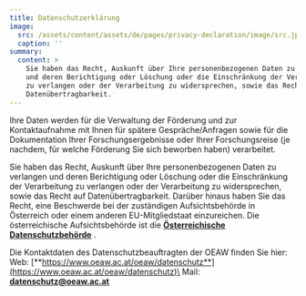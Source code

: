 ```yaml
---
title: Datenschutzerklärung
image:
  src: /assets/content/assets/de/pages/privacy-declaration/image/src.jpg
  caption: ''
summary:
  content: >
    Sie haben das Recht, Auskunft über Ihre personenbezogenen Daten zu verlangen
    und deren Berichtigung oder Löschung oder die Einschränkung der Verarbeitung
    zu verlangen oder der Verarbeitung zu widersprechen, sowie das Recht auf
    Datenübertragbarkeit.
---
```

Ihre Daten werden für die Verwaltung der Förderung und zur Kontaktaufnahme mit Ihnen für spätere Gespräche/Anfragen sowie für die Dokumentation Ihrer Forschungsergebnisse oder Ihrer Forschungsreise (je nachdem, für welche Förderung Sie sich beworben haben) verarbeitet.

Sie haben das Recht, Auskunft über Ihre personenbezogenen Daten zu verlangen und deren Berichtigung oder Löschung oder die Einschränkung der Verarbeitung zu verlangen oder der Verarbeitung zu widersprechen, sowie das Recht auf Datenübertragbarkeit. Darüber hinaus haben Sie das Recht, eine Beschwerde bei der zuständigen Aufsichtsbehörde in Österreich oder einem anderen EU-Mitgliedstaat einzureichen. Die österreichische Aufsichtsbehörde ist die [**Österreichische Datenschutzbehörde**](https://www.dsb.gv.at/) .

Die Kontaktdaten des Datenschutzbeauftragten der OEAW finden Sie hier:\
Web: [**https://www.oeaw.ac.at/oeaw/datenschutz**](https://www.oeaw.ac.at/oeaw/datenschutz)\
Mail: [**datenschutz@oeaw.ac.at**](mailto:datenschutz@oeaw.ac.at)
